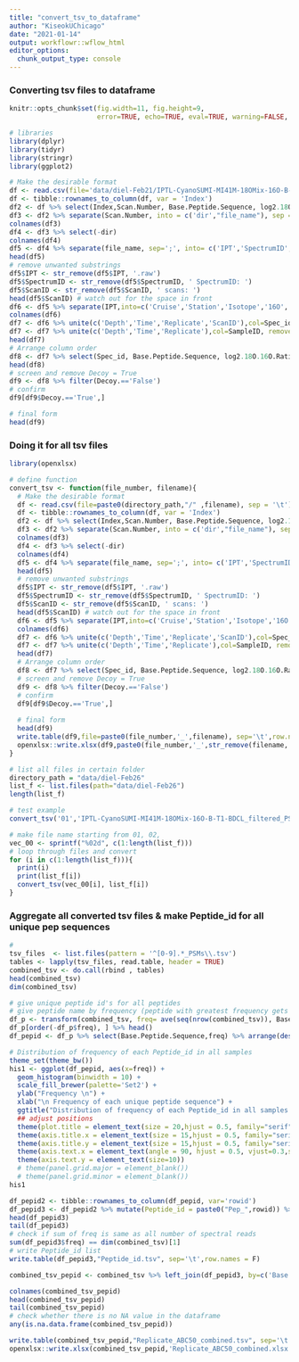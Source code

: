 ```yaml
---
title: "convert_tsv_to_dataframe"
author: "KiseokUChicago"
date: "2021-01-14"
output: workflowr::wflow_html
editor_options:
  chunk_output_type: console
---
```


### Converting tsv files to dataframe
```r
knitr::opts_chunk$set(fig.width=11, fig.height=9,
                      error=TRUE, echo=TRUE, eval=TRUE, warning=FALSE, message=FALSE)
```


```r
# libraries
library(dplyr)
library(tidyr)
library(stringr)
library(ggplot2)

# Make the desirable format
df <- read.csv(file='data/diel-Feb21/IPTL-CyanoSUMI-MI41M-18OMix-16O-B-T1-BDCL_filtered_PSMs.tsv', sep = '\t')
df <- tibble::rownames_to_column(df, var = 'Index')
df2 <- df %>% select(Index,Scan.Number, Base.Peptide.Sequence, log2.18O.16O.Ratio, Target., Decoy.)
df3 <- df2 %>% separate(Scan.Number, into = c('dir',"file_name"), sep = 'IPTL-')
colnames(df3)
df4 <- df3 %>% select(-dir)
colnames(df4)
df5 <- df4 %>% separate(file_name, sep=';', into= c('IPT','SpectrumID','ScanID'))
head(df5)
# remove unwanted substrings
df5$IPT <- str_remove(df5$IPT, '.raw')
df5$SpectrumID <- str_remove(df5$SpectrumID, ' SpectrumID: ')
df5$ScanID <- str_remove(df5$ScanID, ' scans: ') 
head(df5$ScanID) # watch out for the space in front
df6 <- df5 %>% separate(IPT,into=c('Cruise','Station','Isotope','16O','Replicate','Time','Depth'),sep='-') %>% select(-`16O`)
colnames(df6)
df7 <- df6 %>% unite(c('Depth','Time','Replicate','ScanID'),col=Spec_id, remove=F) 
df7 <- df7 %>% unite(c('Depth','Time','Replicate'),col=SampleID, remove=F) 
head(df7)
# Arrange column order
df8 <- df7 %>% select(Spec_id, Base.Peptide.Sequence, log2.18O.16O.Ratio,SampleID,Index,Cruise,Station,Isotope, Replicate, Time, Depth, SpectrumID, ScanID, Target., Decoy.)
head(df8)   
# screen and remove Decoy = True
df9 <- df8 %>% filter(Decoy.=='False')
# confirm
df9[df9$Decoy.=='True',]

# final form
head(df9)

```

### Doing it for all tsv files

```r
library(openxlsx)

# define function
convert_tsv <- function(file_number, filename){
  # Make the desirable format
  df <- read.csv(file=paste0(directory_path,"/" ,filename), sep = '\t')
  df <- tibble::rownames_to_column(df, var = 'Index')
  df2 <- df %>% select(Index,Scan.Number, Base.Peptide.Sequence, log2.18O.16O.Ratio, Target., Decoy.)
  df3 <- df2 %>% separate(Scan.Number, into = c('dir',"file_name"), sep = 'IPTL-')
  colnames(df3)
  df4 <- df3 %>% select(-dir)
  colnames(df4)
  df5 <- df4 %>% separate(file_name, sep=';', into= c('IPT','SpectrumID','ScanID'))
  head(df5)
  # remove unwanted substrings
  df5$IPT <- str_remove(df5$IPT, '.raw')
  df5$SpectrumID <- str_remove(df5$SpectrumID, ' SpectrumID: ')
  df5$ScanID <- str_remove(df5$ScanID, ' scans: ') 
  head(df5$ScanID) # watch out for the space in front
  df6 <- df5 %>% separate(IPT,into=c('Cruise','Station','Isotope','16O','Replicate','Time','Depth'),sep='-') %>% select(-`16O`)
  colnames(df6)
  df7 <- df6 %>% unite(c('Depth','Time','Replicate','ScanID'),col=Spec_id, remove=F) 
  df7 <- df7 %>% unite(c('Depth','Time','Replicate'),col=SampleID, remove=F) 
  head(df7)
  # Arrange column order
  df8 <- df7 %>% select(Spec_id, Base.Peptide.Sequence, log2.18O.16O.Ratio,SampleID,Index,Cruise,Station,Isotope, Replicate, Time, Depth, SpectrumID, ScanID, Target., Decoy.)
  # screen and remove Decoy = True
  df9 <- df8 %>% filter(Decoy.=='False')
  # confirm
  df9[df9$Decoy.=='True',]
  
  # final form
  head(df9)
  write.table(df9,file=paste0(file_number,'_',filename), sep='\t',row.names = F)
  openxlsx::write.xlsx(df9,paste0(file_number,'_',str_remove(filename,'.tsv'),'.xlsx'),rowNames=F)
}

# list all files in certain folder
directory_path = "data/diel-Feb26"
list_f <- list.files(path="data/diel-Feb26")
length(list_f)

# test example
convert_tsv('01','IPTL-CyanoSUMI-MI41M-18OMix-16O-B-T1-BDCL_filtered_PSMs.tsv')

# make file name starting from 01, 02, 
vec_00 <- sprintf("%02d", c(1:length(list_f)))
# loop through files and convert
for (i in c(1:length(list_f))){
  print(i)
  print(list_f[i])
  convert_tsv(vec_00[i], list_f[i])
}


```

### Aggregate all converted tsv files & make Peptide_id for all unique pep sequences

```r
#
tsv_files  <- list.files(pattern = '^[0-9].*_PSMs\\.tsv')
tables <- lapply(tsv_files, read.table, header = TRUE)
combined_tsv <- do.call(rbind , tables)
head(combined_tsv)
dim(combined_tsv)

# give unique peptide id's for all peptides
# give peptide name by frequency (peptide with greatest frequency gets Pep_1)
df_p <- transform(combined_tsv, freq= ave(seq(nrow(combined_tsv)), Base.Peptide.Sequence, FUN=length))
df_p[order(-df_p$freq), ] %>% head()
df_pepid <- df_p %>% select(Base.Peptide.Sequence,freq) %>% arrange(desc(freq)) %>% unique() %>% arrange()

# Distribution of frequency of each Peptide_id in all samples
theme_set(theme_bw())
his1 <- ggplot(df_pepid, aes(x=freq)) +
  geom_histogram(binwidth = 10) +
  scale_fill_brewer(palette='Set2') +
  ylab("Frequency \n") +
  xlab("\n Frequency of each unique peptide sequence") +
  ggtitle("Distribution of frequency of each Peptide_id in all samples \n")+
  ## adjust positions
  theme(plot.title = element_text(size = 20,hjust = 0.5, family="serif")) + 
  theme(axis.title.x = element_text(size = 15,hjust = 0.5, family="serif")) + 
  theme(axis.title.y = element_text(size = 15,hjust = 0.5, family="serif")) + 
  theme(axis.text.x = element_text(angle = 90, hjust = 0.5, vjust=0.3,size=13, family="serif"))+
  theme(axis.text.y = element_text(size=10))
  # theme(panel.grid.major = element_blank())
  # theme(panel.grid.minor = element_blank())
his1

df_pepid2 <- tibble::rownames_to_column(df_pepid, var='rowid') 
df_pepid3 <- df_pepid2 %>% mutate(Peptide_id = paste0("Pep_",rowid)) %>% select(-rowid)
head(df_pepid3)
tail(df_pepid3)
# check if sum of freq is same as all number of spectral reads
sum(df_pepid3$freq) == dim(combined_tsv)[1]
# write Peptide_id list
write.table(df_pepid3,"Peptide_id.tsv", sep='\t',row.names = F)

combined_tsv_pepid <- combined_tsv %>% left_join(df_pepid3, by=c('Base.Peptide.Sequence'='Base.Peptide.Sequence')) %>% select(-freq)

colnames(combined_tsv_pepid)
head(combined_tsv_pepid)
tail(combined_tsv_pepid)
# check whether there is no NA value in the dataframe
any(is.na.data.frame(combined_tsv_pepid))

write.table(combined_tsv_pepid,"Replicate_ABC50_combined.tsv", sep='\t',row.names = F)
openxlsx::write.xlsx(combined_tsv_pepid,'Replicate_ABC50_combined.xlsx',rowNames=F)


```





